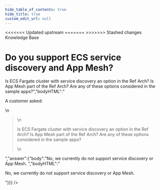 ```yaml
---
hide_table_of_contents: true
hide_title: true
custom_edit_url: null
---
```



<head>
<<<<<<< Updated upstream
  <link rel="canonical" href="https://github.com/tnn-gruntwork-io/knowledge-base/discussions/53" />
=======
  <link rel="canonical" href="https://github.com/tnn-gruntwork-io/knowledge-base/discussions/53" />
>>>>>>> Stashed changes
</head>

<CenterLayout>
<span className="searchCategory">Knowledge Base</span>
<h1>Do you support ECS service discovery and App Mesh?</h1>
<GitHub discussion={{"id":"D_kwDOF8slf84AOB0T","number":53,"author":{"login":"zackproser"},"title":"Do you support ECS service discovery and App Mesh?","body":"A customer asked: \r\n> Is ECS Fargate cluster with service discovery an option in the Ref Arch? Is App Mesh part of the Ref Arch? Are any of these options considered in the sample apps?","bodyHTML":"<p dir=\"auto\">A customer asked:</p>\n<blockquote>\n<p dir=\"auto\">Is ECS Fargate cluster with service discovery an option in the Ref Arch? Is App Mesh part of the Ref Arch? Are any of these options considered in the sample apps?</p>\n</blockquote>","answer":{"body":"No, we currently do not support service discovery or App Mesh. ","bodyHTML":"<p dir=\"auto\">No, we currently do not support service discovery or App Mesh.</p>"}}} />

</CenterLayout>
  

<!-- ##DOCS-SOURCER-START
{
  "sourcePlugin": "github-discussions",
  "hash": "05c981cc74fcfab49a7c89c81c8fa441"
}
##DOCS-SOURCER-END -->
